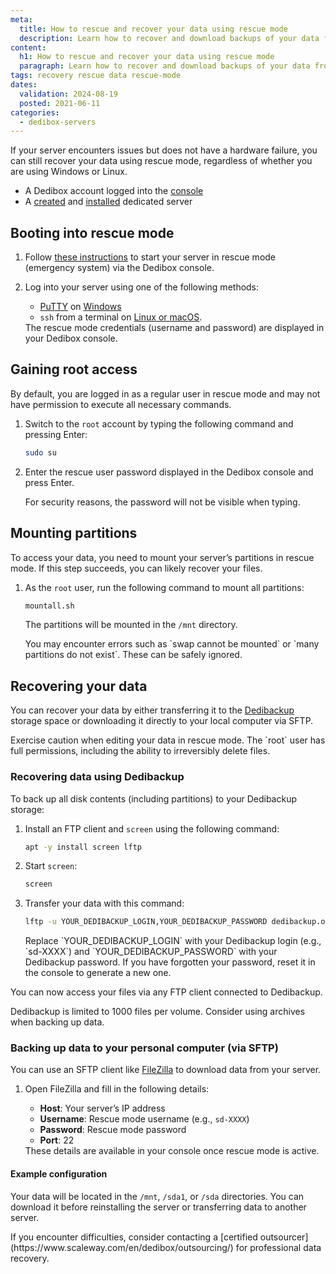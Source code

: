 ```yaml
---
meta:
  title: How to rescue and recover your data using rescue mode
  description: Learn how to recover and download backups of your data from a Scaleway Dedibox server using rescue mode with SFTP or Dedibackup.
content:
  h1: How to rescue and recover your data using rescue mode
  paragraph: Learn how to recover and download backups of your data from a Scaleway Dedibox server using rescue mode with SFTP or Dedibackup.
tags: recovery rescue data rescue-mode
dates:
  validation: 2024-08-19
  posted: 2021-06-11
categories:
  - dedibox-servers
---
```


If your server encounters issues but does not have a hardware failure, you can still recover your data using rescue mode, regardless of whether you are using Windows or Linux.

<Macro id="requirements" />

- A Dedibox account logged into the [console](https://console.online.net)
- A [created](/dedicated-servers/how-to/order-a-server/) and [installed](/dedicated-servers/how-to/install-a-server/) dedicated server

## Booting into rescue mode

1. Follow [these instructions](/dedicated-servers/how-to/use-rescue-mode/) to start your server in rescue mode (emergency system) via the Dedibox console.
2. Log into your server using one of the following methods:
   - [PuTTY](http://the.earth.li/~sgtatham/putty/latest/x86/putty.exe) on [Windows](/dedicated-servers/how-to/connect-to-server/#for-windows-users)
   - `ssh` from a terminal on [Linux or macOS](/dedicated-servers/how-to/connect-to-server/#for-macos-and-linux-users).

   <Message type="tip">
     The rescue mode credentials (username and password) are displayed in your Dedibox console.
   </Message>

## Gaining root access

By default, you are logged in as a regular user in rescue mode and may not have permission to execute all necessary commands.

1. Switch to the `root` account by typing the following command and pressing Enter:
    ```bash
    sudo su
    ```
2. Enter the rescue user password displayed in the Dedibox console and press Enter.
   
   <Message type="tip">
     For security reasons, the password will not be visible when typing.
   </Message>

## Mounting partitions

To access your data, you need to mount your server’s partitions in rescue mode. If this step succeeds, you can likely recover your files.

1. As the `root` user, run the following command to mount all partitions:
    ```bash
    mountall.sh
    ```
   The partitions will be mounted in the `/mnt` directory.

   <Message type="note">
     You may encounter errors such as `swap cannot be mounted` or `many partitions do not exist`. These can be safely ignored.
   </Message> 

## Recovering your data

You can recover your data by either transferring it to the [Dedibackup](https://www.scaleway.com/en/dedibox/storage/) storage space or downloading it directly to your local computer via SFTP.

<Message type="important">
  Exercise caution when editing your data in rescue mode. The `root` user has full permissions, including the ability to irreversibly delete files.
</Message>

### Recovering data using Dedibackup

To back up all disk contents (including partitions) to your Dedibackup storage:

1. Install an FTP client and `screen` using the following command:
    ```bash
    apt -y install screen lftp
    ```
2. Start `screen`:
    ```bash
    screen
    ```
3. Transfer your data with this command:
    ```bash
    lftp -u YOUR_DEDIBACKUP_LOGIN,YOUR_DEDIBACKUP_PASSWORD dedibackup.online.net -e "mirror --reverse /mnt /; exit"
    ```
    <Message type="note">
      Replace `YOUR_DEDIBACKUP_LOGIN` with your Dedibackup login (e.g., `sd-XXXX`) and `YOUR_DEDIBACKUP_PASSWORD` with your Dedibackup password.
    </Message>

   <Message type="tip">
     If you have forgotten your password, reset it in the console to generate a new one.
   </Message>

You can now access your files via any FTP client connected to Dedibackup.

<Message type="tip">
  Dedibackup is limited to 1000 files per volume. Consider using archives when backing up data.
</Message>

### Backing up data to your personal computer (via SFTP)

You can use an SFTP client like [FileZilla](https://filezilla-project.org/) to download data from your server.

1. Open FileZilla and fill in the following details:
    - **Host**: Your server’s IP address
    - **Username**: Rescue mode username (e.g., `sd-XXXX`)
    - **Password**: Rescue mode password
    - **Port**: 22
   
   <Message type="tip">
     These details are available in your console once rescue mode is active.
   </Message>

#### Example configuration

<Lightbox src="sftp.webp" />

Your data will be located in the `/mnt`, `/sda1`, or `/sda` directories. You can download it before reinstalling the server or transferring data to another server.

<Message type="tip">
  If you encounter difficulties, consider contacting a [certified outsourcer](https://www.scaleway.com/en/dedibox/outsourcing/) for professional data recovery.
</Message>